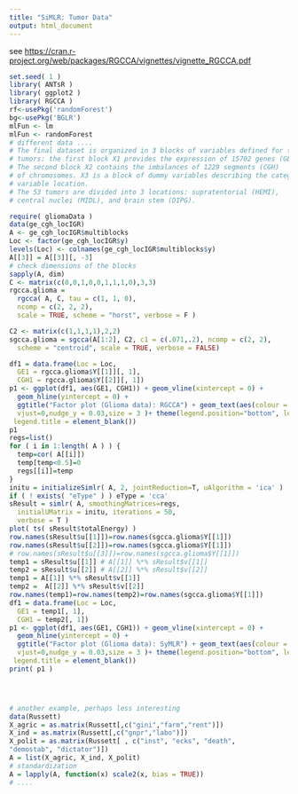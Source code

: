 ```yaml
---
title: "SiMLR: Tumor Data"
output: html_document
---
```


see [https://cran.r-project.org/web/packages/RGCCA/vignettes/vignette_RGCCA.pdf](https://cran.r-project.org/web/packages/RGCCA/vignettes/vignette_RGCCA.pdf)

```r
set.seed( 1 )
library( ANTsR )
library( ggplot2 )
library( RGCCA )
rf<-usePkg('randomForest')
bg<-usePkg('BGLR')
mlFun <- lm
mlFun <- randomForest
# different data ....
# The final dataset is organized in 3 blocks of variables defined for the 53
# tumors: the first block X1 provides the expression of 15702 genes (GE).
# The second block X2 contains the imbalances of 1229 segments (CGH)
# of chromosomes. X3 is a block of dummy variables describing the categorical
# variable location.
# The 53 tumors are divided into 3 locations: supratentorial (HEMI),
# central nuclei (MIDL), and brain stem (DIPG).

require( gliomaData )
data(ge_cgh_locIGR)
A <- ge_cgh_locIGR$multiblocks
Loc <- factor(ge_cgh_locIGR$y)
levels(Loc) <- colnames(ge_cgh_locIGR$multiblocks$y)
A[[3]] = A[[3]][, -3]
# check dimensions of the blocks
sapply(A, dim)
C <- matrix(c(0,0,1,0,0,1,1,1,0),3,3)
rgcca.glioma =
  rgcca( A, C, tau = c(1, 1, 0),
  ncomp = c(2, 2, 2),
  scale = TRUE, scheme = "horst", verbose = F )

C2 <- matrix(c(1,1,1,1),2,2)
sgcca.glioma = sgcca(A[1:2], C2, c1 = c(.071,.2), ncomp = c(2, 2),
  scheme = "centroid", scale = TRUE, verbose = FALSE)

df1 = data.frame(Loc = Loc,
  GE1 = rgcca.glioma$Y[[1]][, 1],
  CGH1 = rgcca.glioma$Y[[2]][, 1])
p1 <- ggplot(df1, aes(GE1, CGH1)) + geom_vline(xintercept = 0) +
  geom_hline(yintercept = 0) +
  ggtitle("Factor plot (Glioma data): RGCCA") + geom_text(aes(colour = Loc, label= rownames(df1)),
  vjust=0,nudge_y = 0.03,size = 3 )+ theme(legend.position="bottom", legend.box = "horizontal",
 legend.title = element_blank())
p1
regs=list()
for ( i in 1:length( A ) ) {
  temp=cor( A[[i]])
  temp[temp<0.5]=0
  regs[[i]]=temp
}
initu = initializeSimlr( A, 2, jointReduction=T, uAlgorithm = 'ica' )
if ( ! exists( "eType" ) ) eType = 'cca'
sResult = simlr( A, smoothingMatrices=regs,
  initialUMatrix = initu, iterations = 50,
  verbose = T )
plot( ts( sResult$totalEnergy) )
row.names(sResult$u[[1]])=row.names(sgcca.glioma$Y[[1]])
row.names(sResult$u[[2]])=row.names(sgcca.glioma$Y[[1]])
# row.names(sResult$u[[3]])=row.names(sgcca.glioma$Y[[1]])
temp1 = sResult$u[[1]] # A[[1]] %*% sResult$v[[1]]
temp2 = sResult$u[[2]] # A[[2]] %*% sResult$v[[2]]
temp1 = A[[1]] %*% sResult$v[[1]]
temp2 =  A[[2]] %*% sResult$v[[2]]
row.names(temp1)=row.names(temp2)=row.names(sgcca.glioma$Y[[1]])
df1 = data.frame(Loc = Loc,
  GE1 = temp1[, 1],
  CGH1 = temp2[, 1])
p1 <- ggplot(df1, aes(GE1, CGH1)) + geom_vline(xintercept = 0) +
  geom_hline(yintercept = 0) +
  ggtitle("Factor plot (Glioma data): SyMLR") + geom_text(aes(colour = Loc, label= rownames(df1)),
  vjust=0,nudge_y = 0.03,size = 3 )+ theme(legend.position="bottom", legend.box = "horizontal",
 legend.title = element_blank())
print( p1 )




# another example, perhaps less interesting
data(Russett)
X_agric = as.matrix(Russett[,c("gini","farm","rent")])
X_ind = as.matrix(Russett[,c("gnpr","labo")])
X_polit = as.matrix(Russett[ , c("inst", "ecks", "death",
"demostab", "dictator")])
A = list(X_agric, X_ind, X_polit)
# standardization
A = lapply(A, function(x) scale2(x, bias = TRUE))
# ....
```
